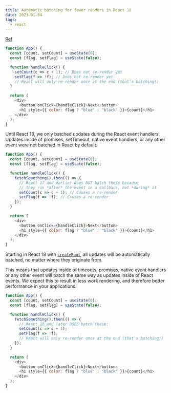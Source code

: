 ```yaml
---
title: Automatic batching for fewer renders in React 18
date: 2023-01-04
tags:
  - react
---
```

[Ref](https://github.com/reactwg/react-18/discussions/21)

```javascript
function App() {
  const [count, setCount] = useState(0);
  const [flag, setFlag] = useState(false);

  function handleClick() {
    setCount(c => c + 1); // Does not re-render yet
    setFlag(f => !f); // Does not re-render yet
    // React will only re-render once at the end (that's batching!)
  }

  return (
    <div>
      <button onClick={handleClick}>Next</button>
      <h1 style={{ color: flag ? "blue" : "black" }}>{count}</h1>
    </div>
  );
}
```

Until React 18, we only batched updates during the React event handlers. Updates inside of promises, setTimeout, native event handlers, or any other event were not batched in React by default.

```javascript
function App() {
  const [count, setCount] = useState(0);
  const [flag, setFlag] = useState(false);

  function handleClick() {
    fetchSomething().then(() => {
      // React 17 and earlier does NOT batch these because
      // they run *after* the event in a callback, not *during* it
      setCount(c => c + 1); // Causes a re-render
      setFlag(f => !f); // Causes a re-render
    });
  }

  return (
    <div>
      <button onClick={handleClick}>Next</button>
      <h1 style={{ color: flag ? "blue" : "black" }}>{count}</h1>
    </div>
  );
}
```

Starting in React 18 with [`createRoot`](https://github.com/reactwg/react-18/discussions/5), all updates will be automatically batched, no matter where they originate from.

This means that updates inside of timeouts, promises, native event handlers or any other event will batch the same way as updates inside of React events. We expect this to result in less work rendering, and therefore better performance in your applications.

```javascript
function App() {
  const [count, setCount] = useState(0);
  const [flag, setFlag] = useState(false);

  function handleClick() {
    fetchSomething().then(() => {
      // React 18 and later DOES batch these:
      setCount(c => c + 1);
      setFlag(f => !f);
      // React will only re-render once at the end (that's batching!)
    });
  }

  return (
    <div>
      <button onClick={handleClick}>Next</button>
      <h1 style={{ color: flag ? "blue" : "black" }}>{count}</h1>
    </div>
  );
}
```